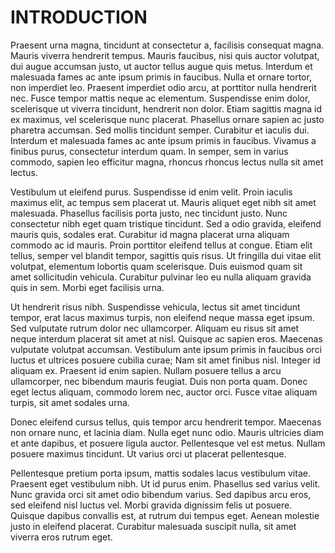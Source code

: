 # INTRODUCTION

Praesent urna magna, tincidunt at consectetur a, facilisis consequat magna. Mauris viverra hendrerit tempus. Mauris faucibus, nisi quis auctor volutpat, dui augue accumsan justo, ut auctor tellus augue quis metus. Interdum et malesuada fames ac ante ipsum primis in faucibus. Nulla et ornare tortor, non imperdiet leo. Praesent imperdiet odio arcu, at porttitor nulla hendrerit nec. Fusce tempor mattis neque ac elementum. Suspendisse enim dolor, scelerisque ut viverra tincidunt, hendrerit non dolor. Etiam sagittis magna id ex maximus, vel scelerisque nunc placerat. Phasellus ornare sapien ac justo pharetra accumsan. Sed mollis tincidunt semper. Curabitur et iaculis dui. Interdum et malesuada fames ac ante ipsum primis in faucibus. Vivamus a finibus purus, consectetur interdum quam. In semper, sem in varius commodo, sapien leo efficitur magna, rhoncus rhoncus lectus nulla sit amet lectus.

Vestibulum ut eleifend purus. Suspendisse id enim velit. Proin iaculis maximus elit, ac tempus sem placerat ut. Mauris aliquet eget nibh sit amet malesuada. Phasellus facilisis porta justo, nec tincidunt justo. Nunc consectetur nibh eget quam tristique tincidunt. Sed a odio gravida, eleifend mauris quis, sodales erat. Curabitur id magna placerat urna aliquam commodo ac id mauris. Proin porttitor eleifend tellus at congue. Etiam elit tellus, semper vel blandit tempor, sagittis quis risus. Ut fringilla dui vitae elit volutpat, elementum lobortis quam scelerisque. Duis euismod quam sit amet sollicitudin vehicula. Curabitur pulvinar leo eu nulla aliquam gravida quis in sem. Morbi eget facilisis urna.

Ut hendrerit risus nibh. Suspendisse vehicula, lectus sit amet tincidunt tempor, erat lacus maximus turpis, non eleifend neque massa eget ipsum. Sed vulputate rutrum dolor nec ullamcorper. Aliquam eu risus sit amet neque interdum placerat sit amet at nisl. Quisque ac sapien eros. Maecenas vulputate volutpat accumsan. Vestibulum ante ipsum primis in faucibus orci luctus et ultrices posuere cubilia curae; Nam sit amet finibus nisl. Integer id aliquam ex. Praesent id enim sapien. Nullam posuere tellus a arcu ullamcorper, nec bibendum mauris feugiat. Duis non porta quam. Donec eget lectus aliquam, commodo lorem nec, auctor orci. Fusce vitae aliquam turpis, sit amet sodales urna.

Donec eleifend cursus tellus, quis tempor arcu hendrerit tempor. Maecenas non ornare nunc, et lacinia diam. Nulla eget nunc odio. Mauris ultricies diam et ante dapibus, et posuere ligula auctor. Pellentesque vel est metus. Nullam posuere maximus tincidunt. Ut varius orci ut placerat pellentesque.

Pellentesque pretium porta ipsum, mattis sodales lacus vestibulum vitae. Praesent eget vestibulum nibh. Ut id purus enim. Phasellus sed varius velit. Nunc gravida orci sit amet odio bibendum varius. Sed dapibus arcu eros, sed eleifend nisl luctus vel. Morbi gravida dignissim felis ut posuere. Quisque dapibus convallis est, at rutrum dui tempus eget. Aenean molestie justo in eleifend placerat. Curabitur malesuada suscipit nulla, sit amet viverra eros rutrum eget.